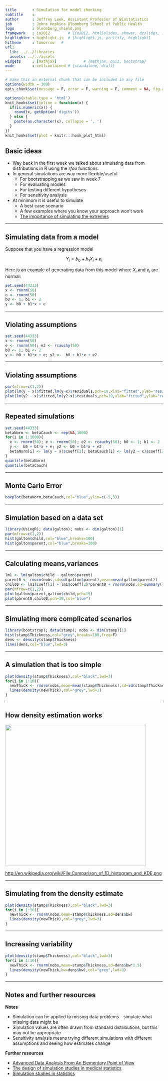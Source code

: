 ```yaml
---
title       : Simulation for model checking
subtitle    : 
author      : Jeffrey Leek, Assistant Professor of Biostatistics 
job         : Johns Hopkins Bloomberg School of Public Health
logo        : bloomberg_shield.png
framework   : io2012        # {io2012, html5slides, shower, dzslides, ...}
highlighter : highlight.js  # {highlight.js, prettify, highlight}
hitheme     : tomorrow   # 
url:
  lib: ../../libraries
  assets: ../../assets
widgets     : [mathjax]            # {mathjax, quiz, bootstrap}
mode        : selfcontained # {standalone, draft}
---
```



```r
# make this an external chunk that can be included in any file
options(width = 100)
opts_chunk$set(message = F, error = F, warning = F, comment = NA, fig.align = 'center', dpi = 100, tidy = F, cache.path = '.cache/', fig.path = 'fig/')

options(xtable.type = 'html')
knit_hooks$set(inline = function(x) {
  if(is.numeric(x)) {
    round(x, getOption('digits'))
  } else {
    paste(as.character(x), collapse = ', ')
  }
})
knit_hooks$set(plot = knitr:::hook_plot_html)
```

## Basic ideas

* Way back in the first week we talked about simulating data from distributions in R using the _rfoo_ functions. 
* In general simulations are way more flexible/useful
  * For bootstrapping as we saw in week 7
  * For evaluating models
  * For testing different hypotheses
  * For sensitivity analysis
* At minimum it is useful to simulate
  * A best case scenario
  * A few examples where you know your approach won't work
  * [The importance of simulating the extremes](http://simplystatistics.org/2013/03/06/the-importance-of-simulating-the-extremes/)
  


---

## Simulating data from a model

Suppose that you have a regression model

$$ Y_i = b_0 + b_1 X_i  + e_i$$

Here is an example of generating data from this model where $X_i$ and $e_i$ are normal:

```r
set.seed(44333)
x <- rnorm(50)
e <- rnorm(50)
b0 <- 1; b1 <- 2
y <- b0 + b1*x + e
```


---

## Violating assumptions

```r
set.seed(44333)
x <- rnorm(50)
e <- rnorm(50); e2 <- rcauchy(50)
b0 <- 1; b1 <- 2
y <- b0 + b1*x + e; y2 <-  b0 + b1*x + e2
```

---

## Violating assumptions

```r
par(mfrow=c(1,2))
plot(lm(y ~ x)$fitted,lm(y~x)$residuals,pch=19,xlab="fitted",ylab="residuals")
plot(lm(y2 ~ x)$fitted,lm(y2~x)$residuals,pch=19,xlab="fitted",ylab="residuals")
```

---

## Repeated simulations

```r
set.seed(44333)
betaNorm <- betaCauch <- rep(NA,1000)
for(i in 1:1000){
  x <- rnorm(50); e <- rnorm(50); e2 <- rcauchy(50); b0 <- 1; b1 <- 2
  y <-  b0 + b1*x + e; y2 <- b0 + b1*x + e2
  betaNorm[i] <- lm(y ~ x)$coeff[2]; betaCauch[i] <- lm(y2 ~ x)$coeff[2]
}
quantile(betaNorm)
quantile(betaCauch)
```

---

## Monte Carlo Error

```r
boxplot(betaNorm,betaCauch,col="blue",ylim=c(-5,5))
```

---

## Simulation based on a data set


```r
library(UsingR); data(galton); nobs <- dim(galton)[1]
par(mfrow=c(1,2))
hist(galton$child,col="blue",breaks=100)
hist(galton$parent,col="blue",breaks=100)
```

---

## Calculating means,variances

```r
lm1 <- lm(galton$child ~ galton$parent)
parent0 <- rnorm(nobs,sd=sd(galton$parent),mean=mean(galton$parent))
child0 <- lm1$coeff[1] + lm1$coeff[2]*parent0 + rnorm(nobs,sd=summary(lm1)$sigma)
par(mfrow=c(1,2))
plot(galton$parent,galton$child,pch=19)
plot(parent0,child0,pch=19,col="blue")
```

---

## Simulating more complicated scenarios

```r
library(bootstrap); data(stamp); nobs <- dim(stamp)[1]
hist(stamp$Thickness,col="grey",breaks=100,freq=F)
dens <- density(stamp$Thickness)
lines(dens,col="blue",lwd=3)
```


---

## A simulation that is too simple

```r
plot(density(stamp$Thickness),col="black",lwd=3)
for(i in 1:10){
  newThick <- rnorm(nobs,mean=mean(stamp$Thickness),sd=sd(stamp$Thickness))
  lines(density(newThick),col="grey",lwd=3)
}
```


---

## How density estimation works

<img class=center src=../../assets/img/kde.png height=450>

[http://en.wikipedia.org/wiki/File:Comparison_of_1D_histogram_and_KDE.png](http://en.wikipedia.org/wiki/File:Comparison_of_1D_histogram_and_KDE.png)

---

## Simulating from the density estimate

```r
plot(density(stamp$Thickness),col="black",lwd=3)
for(i in 1:10){
  newThick <- rnorm(nobs,mean=stamp$Thickness,sd=dens$bw)
  lines(density(newThick),col="grey",lwd=3)
}
```


---

## Increasing variability 

```r
plot(density(stamp$Thickness),col="black",lwd=3)
for(i in 1:10){
  newThick <- rnorm(nobs,mean=stamp$Thickness,sd=dens$bw*1.5)
  lines(density(newThick,bw=dens$bw),col="grey",lwd=3)
}
```


---

## Notes and further resources

__Notes__

* Simulation can be applied to missing data problems - simulate what missing data might be
* Simulation values are often drawn from standard distributions, but this may not be appropriate
* Sensitivity analysis means trying different simulations with different assumptions and seeing how estimates change

__Further resources__

* [Advanced Data Analysis From An Elementary Point of View](http://www.stat.cmu.edu/~cshalizi/ADAfaEPoV/ADAfaEPoV.pdf)
* [The design of simulation studies in medical statistics](http://www.soph.uab.edu/ssg/files/Club_ssg/MPadilla_07.pdf)
* [Simulation studies in statistics](http://www4.stat.ncsu.edu/~davidian/st810a/simulation_handout.pdf)


